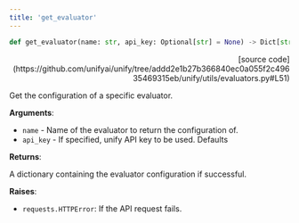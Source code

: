 ```yaml
---
title: 'get_evaluator'
---
```


```python
def get_evaluator(name: str, api_key: Optional[str] = None) -> Dict[str, Any]:
```

<p align="right">[source code](https://github.com/unifyai/unify/tree/addd2e1b27b366840ec0a055f2c49635469315eb/unify/utils/evaluators.py#L51)</p>

Get the configuration of a specific evaluator.

**Arguments**:

- `name` - Name of the evaluator to return the configuration of.
- `api_key` - If specified, unify API key to be used. Defaults



**Returns**:

A dictionary containing the evaluator configuration if successful.



**Raises**:

- `requests.HTTPError`: If the API request fails.